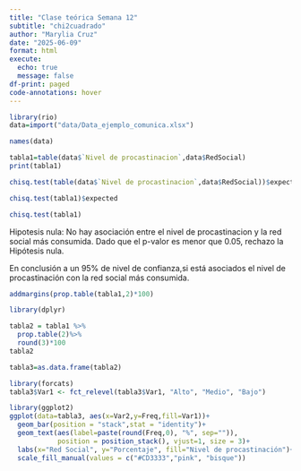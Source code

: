 ```yaml
---
title: "Clase teórica Semana 12"
subtitle: "chi2cuadrado"
author: "Marylia Cruz"
date: "2025-06-09"
format: html
execute: 
  echo: true
  message: false
df-print: paged
code-annotations: hover
---
```


```r
library(rio)
data=import("data/Data_ejemplo_comunica.xlsx")
```

```r
names(data)
```

```r
tabla1=table(data$`Nivel de procastinacion`,data$RedSocial)
print(tabla1)
```

```r
chisq.test(table(data$`Nivel de procastinacion`,data$RedSocial))$expected
```

```r
chisq.test(tabla1)$expected
```

```r
chisq.test(tabla1)
```

Hipotesis nula: No hay asociación entre el nivel de procastinacion y la red social más consumida. Dado que el p-valor es menor que 0.05, rechazo la Hipótesis nula.

En conclusión a un 95% de nivel de confianza,si está asociados el nivel de procastinación con la red social más consumida.

```r
addmargins(prop.table(tabla1,2)*100)
```

```r
library(dplyr)
```

```r
tabla2 = tabla1 %>%
  prop.table(2)%>%
  round(3)*100 
tabla2
```

```r
tabla3=as.data.frame(tabla2)
```

```r
library(forcats)
tabla3$Var1 <- fct_relevel(tabla3$Var1, "Alto", "Medio", "Bajo")
```

```r
library(ggplot2)
ggplot(data=tabla3, aes(x=Var2,y=Freq,fill=Var1))+
  geom_bar(position = "stack",stat = "identity")+
  geom_text(aes(label=paste(round(Freq,0), "%", sep="")), 
            position = position_stack(), vjust=1, size = 3)+
  labs(x="Red Social", y="Porcentaje", fill="Nivel de procastinación")+
  scale_fill_manual(values = c("#CD3333","pink", "bisque"))
```












